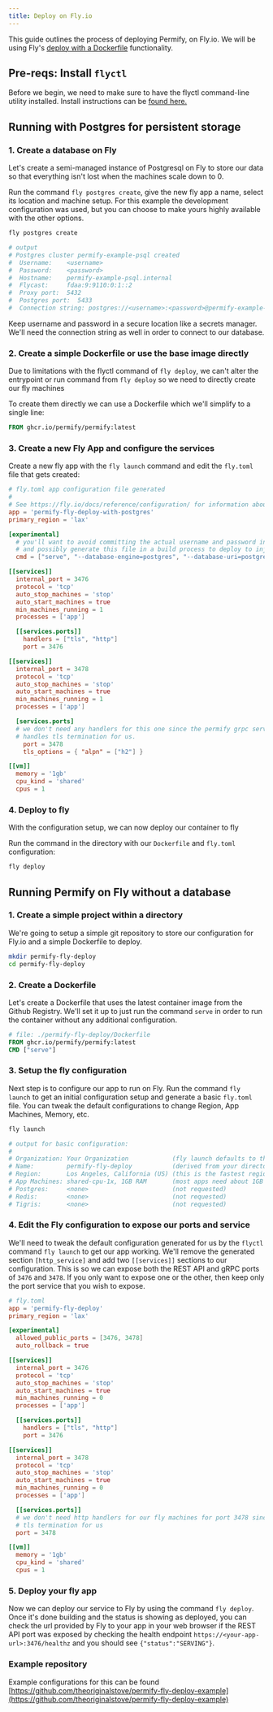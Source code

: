 ```yaml
---
title: Deploy on Fly.io
---
```


This guide outlines the process of deploying Permify, on Fly.io. We will be using Fly's [deploy with a Dockerfile](https://fly.io/docs/languages-and-frameworks/dockerfile/) functionality.

## Pre-reqs: Install `flyctl`

Before we begin, we need to make sure to have the flyctl command-line utility installed. Install instructions can be [found here.](https://fly.io/docs/flyctl/install/)

## Running with Postgres for persistent storage

### 1. Create a database on Fly

Let's create a semi-managed instance of Postgresql on Fly to store our data so that everything isn't lost when the machines scale down to 0.

Run the command `fly postgres create`, give the new fly app a name, select its location and machine setup. For this example the development configuration was used, but you can choose to make yours highly available with the other options.

```sh
fly postgres create

# output
# Postgres cluster permify-example-psql created
#  Username:    <username>
#  Password:    <password>
#  Hostname:    permify-example-psql.internal
#  Flycast:     fdaa:9:9110:0:1::2
#  Proxy port:  5432
#  Postgres port:  5433
#  Connection string: postgres://<username>:<password>@permify-example-psql.flycast:5432
```

Keep username and password in a secure location like a secrets manager. We'll need the connection string as well in order to connect to our database.

### 2. Create a simple Dockerfile or use the base image directly

Due to limitations with the flyctl command of `fly deploy`, we can't alter the entrypoint or run command from `fly deploy` so we need to directly create our fly machines

To create them directly we can use a Dockerfile which we'll simplify to a single line:

```dockerfile
FROM ghcr.io/permify/permify:latest
```

### 3. Create a new Fly App and configure the services

Create a new fly app with the `fly launch` command and edit the `fly.toml` file that gets created:

```toml
# fly.toml app configuration file generated
#
# See https://fly.io/docs/reference/configuration/ for information about how to use this file.
app = 'permify-fly-deploy-with-postgres'
primary_region = 'lax'

[experimental]
  # you'll want to avoid committing the actual username and password in source control for your database
  # and possibly generate this file in a build process to deploy to inject your database secrets.
  cmd = ["serve", "--database-engine=postgres", "--database-uri=postgres://<username>:<password>@permify-psql.flycast:5432"]

[[services]]
  internal_port = 3476
  protocol = 'tcp'
  auto_stop_machines = 'stop'
  auto_start_machines = true
  min_machines_running = 1
  processes = ['app']

  [[services.ports]]
    handlers = ["tls", "http"]
    port = 3476

[[services]]
  internal_port = 3478
  protocol = 'tcp'
  auto_stop_machines = 'stop'
  auto_start_machines = true
  min_machines_running = 1
  processes = ['app']

  [services.ports]
  # we don't need any handlers for this one since the permify grpc server
  # handles tls termination for us.
    port = 3478
    tls_options = { "alpn" = ["h2"] }

[[vm]]
  memory = '1gb'
  cpu_kind = 'shared'
  cpus = 1
```

### 4. Deploy to fly

With the configuration setup, we can now deploy our container to fly

Run the command in the directory with our `Dockerfile` and `fly.toml` configuration:
```sh
fly deploy
```

## Running Permify on Fly without a database

### 1. Create a simple project within a directory

We're going to setup a simple git repository to store our configuration for Fly.io and a simple Dockerfile to deploy.

```sh
mkdir permify-fly-deploy
cd permify-fly-deploy
```

### 2. Create a Dockerfile

Let's create a Dockerfile that uses the latest container image from the Github Registry. We'll set it up to just run the command `serve` in order to run the container without any additional configuration.

```dockerfile
# file: ./permify-fly-deploy/Dockerfile
FROM ghcr.io/permify/permify:latest
CMD ["serve"]
```

### 3. Setup the fly configuration

Next step is to configure our app to run on Fly. Run the command `fly launch` to get an initial configuration setup and generate a basic `fly.toml` file. You can tweak the default configurations to change Region, App Machines, Memory, etc.

```sh
fly launch

# output for basic configuration:
#
# Organization: Your Organization            (fly launch defaults to the personal org)
# Name:         permify-fly-deploy           (derived from your directory name)
# Region:       Los Angeles, California (US) (this is the fastest region for you)
# App Machines: shared-cpu-1x, 1GB RAM       (most apps need about 1GB of RAM)
# Postgres:     <none>                       (not requested)
# Redis:        <none>                       (not requested)
# Tigris:       <none>                       (not requested)

```

### 4. Edit the Fly configuration to expose our ports and service

We'll need to tweak the default configuration generated for us by the `flyctl` command `fly launch` to get our app working. We'll remove the generated section `[http_service]` and add two `[[services]]` sections to our configuration.
This is so we can expose both the REST API and gRPC ports of `3476` and `3478`. If you only want to expose one or the other, then keep only the port service that you wish to expose.

```toml
# fly.toml
app = 'permify-fly-deploy'
primary_region = 'lax'

[experimental]
  allowed_public_ports = [3476, 3478]
  auto_rollback = true

[[services]]
  internal_port = 3476
  protocol = 'tcp'
  auto_stop_machines = 'stop'
  auto_start_machines = true
  min_machines_running = 0
  processes = ['app']

  [[services.ports]]
    handlers = ["tls", "http"]
    port = 3476

[[services]]
  internal_port = 3478
  protocol = 'tcp'
  auto_stop_machines = 'stop'
  auto_start_machines = true
  min_machines_running = 0
  processes = ['app']

  [[services.ports]]
  # we don't need http handlers for our fly machines for port 3478 since our gRPC server handles
  # tls termination for us
  port = 3478

[[vm]]
  memory = '1gb'
  cpu_kind = 'shared'
  cpus = 1
```

### 5. Deploy your fly app

Now we can deploy our service to Fly by using the command `fly deploy`. Once it's done building and the status is showing as deployed, you can check the url provided by Fly to your app in your web browser if the REST API port was exposed by checking the health endpoint `https://<your-app-url>:3476/healthz` and you should see `{"status":"SERVING"}`.

### Example repository
Example configurations for this can be found [https://github.com/theoriginalstove/permify-fly-deploy-example](https://github.com/theoriginalstove/permify-fly-deploy-example)
